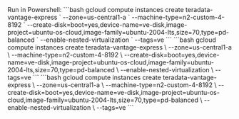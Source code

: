 
<Tabs>
  <TabItem value="Windows" label="Windows" default>
    Run in Powershell:
    ```bash 
    gcloud compute instances create teradata-vantage-express ` --zone=us-central1-a `
      --machine-type=n2-custom-4-8192 `
      --create-disk=boot=yes,device-name=ve-disk,image-project=ubuntu-os-cloud,image-family=ubuntu-2004-lts,size=70,type=pd-balanced `
      --enable-nested-virtualization `
      --tags=ve
    ```
  </TabItem>
  <TabItem value="MacOS" label="MacOS">
    ```bash 
    gcloud compute instances create teradata-vantage-express \
      --zone=us-central1-a \
      --machine-type=n2-custom-4-8192 \
      --create-disk=boot=yes,device-name=ve-disk,image-project=ubuntu-os-cloud,image-family=ubuntu-2004-lts,size=70,type=pd-balanced \
      --enable-nested-virtualization \
      --tags=ve
    ```
  </TabItem>
  <TabItem value="Linux" label="Linux">
    ```bash 
    gcloud compute instances create teradata-vantage-express \
      --zone=us-central1-a \ 
      --machine-type=n2-custom-4-8192 \
      --create-disk=boot=yes,device-name=ve-disk,image-project=ubuntu-os-cloud,image-family=ubuntu-2004-lts,size=70,type=pd-balanced \
      --enable-nested-virtualization \ 
      --tags=ve 
    ```
  </TabItem>
</Tabs>

